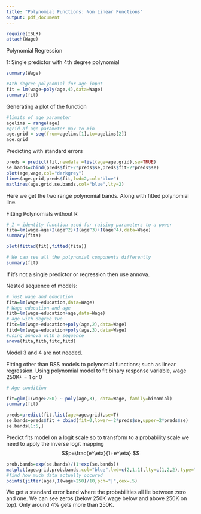 ```yaml
---
title: "Polynomial Functions: Non Linear Functions"
output: pdf_document
---
```

```r
require(ISLR)
attach(Wage)
```

Polynomial Regression

1: Single predictor with 4th degree polynomial

```r
summary(Wage)
```

```r
#4th degree polynomial for age input
fit = lm(wage~poly(age,4),data=Wage)
summary(fit)
```
Generating a plot of the function

```r
#limits of age parameter
agelims = range(age)
#grid of age parameter max to min
age.grid = seq(from=agelims[1],to=agelims[2])
age.grid
```

Predicting with standard errors
```r
preds = predict(fit,newdata =list(age=age.grid),se=TRUE)
se.bands=cbind(preds$fit+2*preds$se,preds$fit-2*preds$se)
plot(age,wage,col="darkgrey")
lines(age.grid,preds$fit,lwd=2,col="blue")
matlines(age.grid,se.bands,col="blue",lty=2)
```
Here we get the two range polynomial bands. Along with fitted polynomial line.


Fitting Polynomials without R
```r
# I = identity function used for raising parameters to a power
fita=lm(wage~age+I(age^2)+I(age^3)+I(age^4),data=Wage)
summary(fita)
```
```r
plot(fitted(fit),fitted(fita))
```
```r
# We can see all the polynomial components differently
summary(fit)
```
If it's not a single predictor or regression then use annova.

Nested sequence of models:
```r
# just wage and education
fita=lm(wage~education,data=Wage)
# Wage education and age
fitb=lm(wage~education+age,data=Wage)
# age with degree two
fitc=lm(wage~education+poly(age,2),data=Wage)
fitd=lm(wage~education+poly(age,3),data=Wage)
#using annova with a sequence
anova(fita,fitb,fitc,fitd)

```
Model 3 and 4 are not needed. 

Fitting other than RSS models to polynomial functions; such as linear regression.
Using polynomial model to fit binary response variable, wage 250K+ = 1 or 0


```r
# Age condition

fit=glm(I(wage>250) ~ poly(age,3), data=Wage, family=binomial)
summary(fit)
```
```r
preds=predict(fit,list(age=age.grid),se=T)
se.bands=preds$fit + cbind(fit=0,lower=-2*preds$se,upper=2*preds$se)
se.bands[1:5,]
```
Predict fits model on a logit scale so to transform to a probability scale we need to apply the inverse logit
mapping 
$$p=\frac{e^\eta}{1+e^\eta}.$$
```r
prob.bands=exp(se.bands)/(1+exp(se.bands))
matplot(age.grid,prob.bands,col="blue",lwd=c(2,1,1),lty=c(1,2,2),type="l",ylim=c(0,.1))
#find how much data actually occured
points(jitter(age),I(wage>250)/10,pch="|",cex=.5)
```

We get a standard error band where the probabilities all lie between zero and one. We can see zeros (below 250K wage below and above 250K on top). Only around 4% gets more than 250K.
